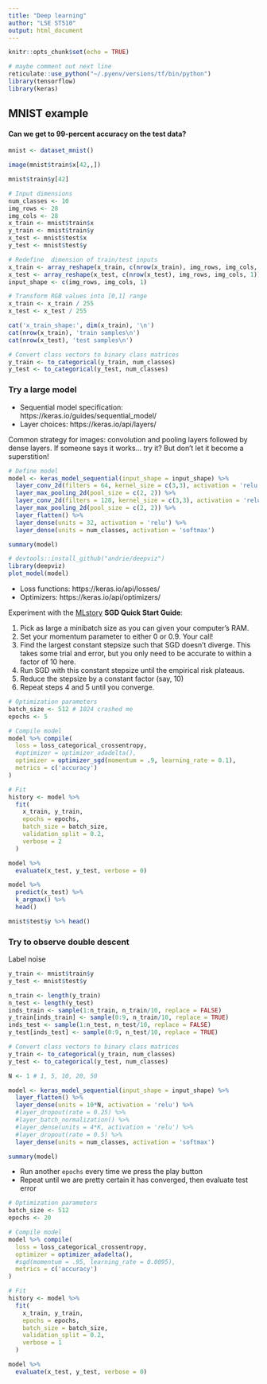 ```yaml
---
title: "Deep learning"
author: "LSE ST510"
output: html_document
---
```


```r
knitr::opts_chunk$set(echo = TRUE)
```

```r
# maybe comment out next line
reticulate::use_python("~/.pyenv/versions/tf/bin/python")
library(tensorflow)
library(keras)
```


## MNIST example

#### Can we get to 99-percent accuracy on the test data?

```r
mnist <- dataset_mnist()
```

```r
image(mnist$train$x[42,,])
```

```r
mnist$train$y[42]
```

```r
# Input dimensions
num_classes <- 10
img_rows <- 28
img_cols <- 28
x_train <- mnist$train$x
y_train <- mnist$train$y
x_test <- mnist$test$x
y_test <- mnist$test$y

# Redefine  dimension of train/test inputs
x_train <- array_reshape(x_train, c(nrow(x_train), img_rows, img_cols, 1))
x_test <- array_reshape(x_test, c(nrow(x_test), img_rows, img_cols, 1))
input_shape <- c(img_rows, img_cols, 1)

# Transform RGB values into [0,1] range
x_train <- x_train / 255
x_test <- x_test / 255

cat('x_train_shape:', dim(x_train), '\n')
cat(nrow(x_train), 'train samples\n')
cat(nrow(x_test), 'test samples\n')

# Convert class vectors to binary class matrices
y_train <- to_categorical(y_train, num_classes)
y_test <- to_categorical(y_test, num_classes)
```

### Try a large model

- Sequential model specification: https://keras.io/guides/sequential_model/
- Layer choices: https://keras.io/api/layers/

Common strategy for images: convolution and pooling layers followed by dense layers. If someone says it works... try it? But don't let it become a superstition!

```r
# Define model
model <- keras_model_sequential(input_shape = input_shape) %>%
  layer_conv_2d(filters = 64, kernel_size = c(3,3), activation = 'relu') %>%
  layer_max_pooling_2d(pool_size = c(2, 2)) %>%
  layer_conv_2d(filters = 128, kernel_size = c(3,3), activation = 'relu', use_bias = FALSE) %>%
  layer_max_pooling_2d(pool_size = c(2, 2)) %>%  
  layer_flatten() %>%
  layer_dense(units = 32, activation = 'relu') %>%
  layer_dense(units = num_classes, activation = 'softmax')

summary(model)
```


```r
# devtools::install_github("andrie/deepviz")
library(deepviz)
plot_model(model)
```

- Loss functions: https://keras.io/api/losses/
- Optimizers: https://keras.io/api/optimizers/

Experiment with the [MLstory](https://mlstory.org/optimization.html) **SGD Quick Start Guide**:

1. Pick as large a minibatch size as you can given your computer’s RAM.
2. Set your momentum parameter to either 0 or 0.9. Your call!
3. Find the largest constant stepsize such that SGD doesn’t diverge. This takes some trial and error, but you only need to be accurate to within a factor of 10 here.
4. Run SGD with this constant stepsize until the empirical risk plateaus.
5. Reduce the stepsize by a constant factor (say, 10)
6. Repeat steps 4 and 5 until you converge.

```r
# Optimization parameters
batch_size <- 512 # 1024 crashed me
epochs <- 5

# Compile model
model %>% compile(
  loss = loss_categorical_crossentropy,
  #optimizer = optimizer_adadelta(),
  optimizer = optimizer_sgd(momentum = .9, learning_rate = 0.1),
  metrics = c('accuracy')
)

# Fit
history <- model %>% 
  fit(
    x_train, y_train,
    epochs = epochs,
    batch_size = batch_size,
    validation_split = 0.2,
    verbose = 2
  )
```


```r
model %>% 
  evaluate(x_test, y_test, verbose = 0)
```

```r
model %>% 
  predict(x_test) %>%
  k_argmax() %>%
  head()
```

```r
mnist$test$y %>% head()
```


### Try to observe double descent

Label noise

```r
y_train <- mnist$train$y
y_test <- mnist$test$y

n_train <- length(y_train)
n_test <- length(y_test)
inds_train <- sample(1:n_train, n_train/10, replace = FALSE)
y_train[inds_train] <- sample(0:9, n_train/10, replace = TRUE)
inds_test <- sample(1:n_test, n_test/10, replace = FALSE)
y_test[inds_test] <- sample(0:9, n_test/10, replace = TRUE)

# Convert class vectors to binary class matrices
y_train <- to_categorical(y_train, num_classes)
y_test <- to_categorical(y_test, num_classes)
```



```r
N <- 1 # 1, 5, 10, 20, 50 

model <- keras_model_sequential(input_shape = input_shape) %>%
  layer_flatten() %>% 
  layer_dense(units = 10*N, activation = 'relu') %>%
  #layer_dropout(rate = 0.25) %>%
  #layer_batch_normalization() %>%
  #layer_dense(units = 4*K, activation = 'relu') %>%
  #layer_dropout(rate = 0.5) %>%    
  layer_dense(units = num_classes, activation = 'softmax')

summary(model)
```


- Run another `epochs` every time we press the play button
- Repeat until we are pretty certain it has converged, then evaluate test error

```r
# Optimization parameters
batch_size <- 512
epochs <- 20

# Compile model
model %>% compile(
  loss = loss_categorical_crossentropy,
  optimizer = optimizer_adadelta(),
  #sgd(momentum = .95, learning_rate = 0.0095),
  metrics = c('accuracy')
)

# Fit
history <- model %>% 
  fit(
    x_train, y_train,
    epochs = epochs,
    batch_size = batch_size,
    validation_split = 0.2,
    verbose = 1
  )
```


```r
model %>% 
  evaluate(x_test, y_test, verbose = 0)
```
